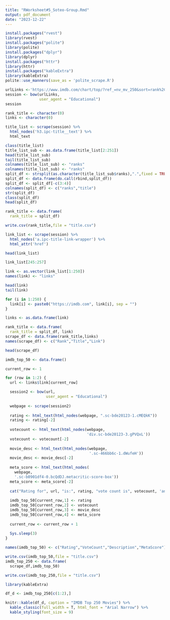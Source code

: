 ```yaml
---
title: "RWorksheet#5_Soteo-Group.Rmd"
output: pdf_document
date: "2023-12-22"
---
```


```r
install.packages("rvest")
library(rvest)
install.packages("polite")
library(polite)
install.packages("dplyr")
library(dplyr)
install.packages("httr")
library(httr)
install.packages("kableExtra")
library(kableExtra)
polite::use_manners(save_as = 'polite_scrape.R')

```

```r
urlLinks <-'https://www.imdb.com/chart/top/?ref_=nv_mv_250&sort=rank%2Casc'
session <- bow(urlLinks,
               user_agent = "Educational")
session

rank_title <- character(0)
links <- character(0)

title_list <- scrape(session) %>%
  html_nodes('h3.ipc-title__text') %>% 
  html_text

class(title_list)
title_list_sub <- as.data.frame(title_list[2:251])
head(title_list_sub)
tail(title_list_sub)
colnames(title_list_sub) <- "ranks"
colnames(title_list_sub) <- "ranks"
split_df <- strsplit(as.character(title_list_sub$ranks),".",fixed = TRUE)
split_df <- data.frame(do.call(rbind,split_df))
split_df <- split_df[-c(3:4)]
colnames(split_df) <- c("ranks","title") 
str(split_df) 
class(split_df)
head(split_df)

rank_title <- data.frame(
  rank_title = split_df)

write.csv(rank_title,file = "title.csv")

```

```r
link_list <- scrape(session) %>%
  html_nodes('a.ipc-title-link-wrapper') %>% 
  html_attr('href') 

head(link_list)

link_list[245:257]

link <- as.vector(link_list[1:250])
names(link) <- "links"

head(link)
tail(link)

for (i in 1:250) {
  link[i] <- paste0("https://imdb.com", link[i], sep = "")
}

links <- as.data.frame(link)

rank_title <- data.frame(
  rank_title = split_df, link)
scrape_df <- data.frame(rank_title,links)
names(scrape_df) <- c("Rank","Title","Link")

head(scrape_df)

```

```r
imdb_top_50 <- data.frame()

current_row <- 1

for (row in 1:2) {
  url <- links$link[current_row]

  session2 <- bow(url,
                  user_agent = "Educational")
  
  webpage <- scrape(session2)
  
  rating <- html_text(html_nodes(webpage, ".sc-bde20123-1.cMEQkK"))
  rating <- rating[-2]
  
  votecount <- html_text(html_nodes(webpage,
                                    'div.sc-bde20123-3.gPVQxL'))
  votecount <- votecount[-2]
  
  movie_desc <- html_text(html_nodes(webpage, 
                                     '.sc-466bb6c-1.dWufeH'))
  movie_desc <- movie_desc[-2]
  
  meta_score <- html_text(html_nodes(
    webpage,
    '.sc-b0901df4-0.bcQdDJ.metacritic-score-box'))
  meta_score <- meta_score[-2]
  
  cat("Rating for", url, "is:", rating, "vote count is", votecount, 'and metascore is',meta_score, "\n")
  
  imdb_top_50[current_row,1] <- rating
  imdb_top_50[current_row,2] <- votecount
  imdb_top_50[current_row,3] <- movie_desc
  imdb_top_50[current_row,4] <- meta_score
  
  current_row <- current_row + 1
  
  Sys.sleep(3)
}

names(imdb_top_50) <- c("Rating","VoteCount","Description","MetaScore")

write.csv(imdb_top_50,file = "title.csv")
imdb_top_250 <- data.frame(
  scrape_df,imdb_top_50)

write.csv(imdb_top_250,file = "title.csv")

library(kableExtra)

df_d <- imdb_top_250[c(1:2),]

knitr::kable(df_d, caption = "IMDB Top 250 Movies") %>%
  kable_classic(full_width = T, html_font = "Arial Narrow") %>%
  kable_styling(font_size = 9)
```